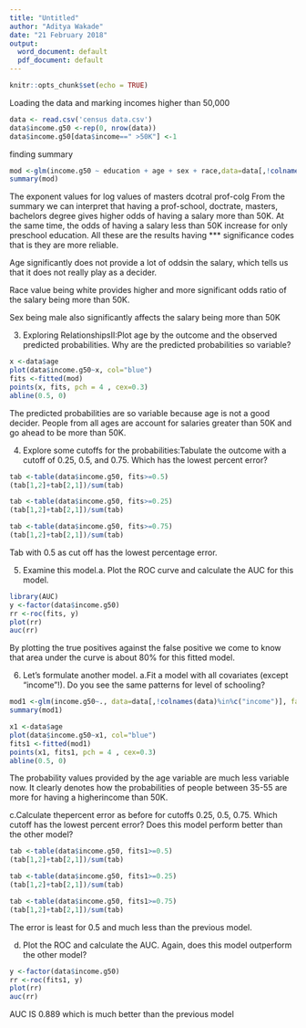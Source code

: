 ```yaml
---
title: "Untitled"
author: "Aditya Wakade"
date: "21 February 2018"
output:
  word_document: default
  pdf_document: default
---
```


```r
knitr::opts_chunk$set(echo = TRUE)
```

Loading the data and marking incomes higher than 50,000
```r
data <- read.csv('census data.csv')
data$income.g50 <-rep(0, nrow(data))
data$income.g50[data$income==" >50K"] <-1
```

finding summary
```r
mod <-glm(income.g50 ~ education + age + sex + race,data=data[,!colnames(data)%in%"income"], family="binomial")
summary(mod)
```
The exponent values for log values of masters dcotral prof-colg
From the summary we can interpret that having a prof-school, doctrate, masters, bachelors degree gives higher odds of having a salary more than 50K. 
At the same time, the odds of having a salary less than 50K increase for only preschool education. All these are the results having *** significance codes that is they are more reliable.

Age significantly does not provide a lot of oddsin the salary, which tells us that it does not really play as a decider.

Race value being white provides higher and more significant odds ratio of the salary being more than 50K.

Sex being male also significantly affects the salary being more than 50K

3. Exploring RelationshipsII:Plot age by the outcome and the observed predicted probabilities. Why are the predicted probabilities so variable?

```r
x <-data$age
plot(data$income.g50~x, col="blue")
fits <-fitted(mod)
points(x, fits, pch = 4 , cex=0.3)
abline(0.5, 0)
```

The predicted probabilities are so variable because age is not a good decider. People from all ages are account for salaries greater than 50K and go ahead to be more than 50K.


4. Explore some cutoffs for the probabilities:Tabulate the outcome with a cutoff of 0.25, 0.5, and 0.75. Which has the lowest percent error?

```r
tab <-table(data$income.g50, fits>=0.5)
(tab[1,2]+tab[2,1])/sum(tab)
```

```r
tab <-table(data$income.g50, fits>=0.25)
(tab[1,2]+tab[2,1])/sum(tab)
```

```r
tab <-table(data$income.g50, fits>=0.75)
(tab[1,2]+tab[2,1])/sum(tab)
```
Tab with 0.5 as cut off has the lowest percentage error.

5. Examine this model.a. Plot the ROC curve and calculate the AUC for this model. 

```r
library(AUC)
y <-factor(data$income.g50)
rr <-roc(fits, y)
plot(rr)
auc(rr)
```

By plotting the true positives against the false positive we come to know that area under the curve is about 80% for this fitted model.


6. Let's formulate another model. a.Fit a model with all covariates (except "income"!). Do you see the same patterns for level of schooling?

```r
mod1 <-glm(income.g50~., data=data[,!colnames(data)%in%c("income")], family="binomial")
summary(mod1)
```

```r
x1 <-data$age
plot(data$income.g50~x1, col="blue")
fits1 <-fitted(mod1)
points(x1, fits1, pch = 4 , cex=0.3)
abline(0.5, 0)
```
The probability values provided by the age variable are much less variable now. It clearly denotes how the probabilities of people between 35-55 are more for having a higherincome than 50K.
 
c.Calculate thepercent error as before for cutoffs 0.25, 0.5, 0.75. Which cutoff has the lowest percent error? Does this model perform better than the other model?

```r
tab <-table(data$income.g50, fits1>=0.5)
(tab[1,2]+tab[2,1])/sum(tab)
```

```r
tab <-table(data$income.g50, fits1>=0.25)
(tab[1,2]+tab[2,1])/sum(tab)
```

```r
tab <-table(data$income.g50, fits1>=0.75)
(tab[1,2]+tab[2,1])/sum(tab)
```

The error is least for 0.5 and much less than the previous model.

d. Plot the ROC and calculate the AUC. Again, does this model outperform the other model?

```r
y <-factor(data$income.g50)
rr <-roc(fits1, y)
plot(rr)
auc(rr)
```

AUC IS 0.889 which is much better than the previous model